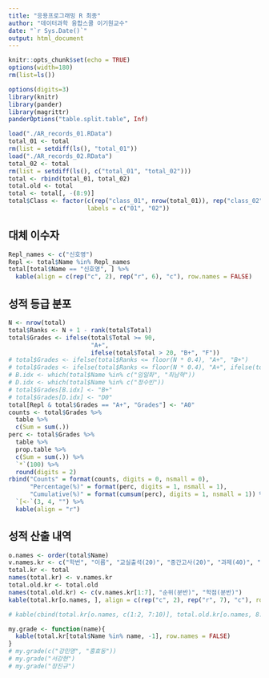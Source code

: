 ```yaml
---
title: "응용프로그래밍 R 최종"
author: "데이터과학 융합스쿨 이기원교수"
date: "`r Sys.Date()`"
output: html_document
---
```


```r
knitr::opts_chunk$set(echo = TRUE)
options(width=180)
rm(list=ls())
```

```r
options(digits=3)
library(knitr)
library(pander)
library(magrittr)
panderOptions("table.split.table", Inf)
```


<!--### Total Scores-->

```r
load("./AR_records_01.RData")
total_01 <- total
rm(list = setdiff(ls(), "total_01"))
load("./AR_records_02.RData")
total_02 <- total
rm(list = setdiff(ls(), c("total_01", "total_02")))
total <- rbind(total_01, total_02)
total.old <- total
total <- total[, -(8:9)]
total$Class <- factor(c(rep("class_01", nrow(total_01)), rep("class_02", nrow(total_02))),
                      labels = c("01", "02"))
```

## 대체 이수자

```r
Repl_names <- c("신호영")
Repl <- total$Name %in% Repl_names
total[total$Name == "신호영", ] %>%
  kable(align = c(rep("c", 2), rep("r", 6), "c"), row.names = FALSE)
```

## 성적 등급 분포

```r
N <- nrow(total)
total$Ranks <- N + 1 - rank(total$Total)
total$Grades <- ifelse(total$Total >= 90, 
                       "A+", 
                       ifelse(total$Total > 20, "B+", "F"))
# total$Grades <- ifelse(total$Ranks <= floor(N * 0.4), "A+", "B+")
# total$Grades <- ifelse(total$Ranks <= floor(N * 0.4), "A+", ifelse(total$Ranks <=  floor(N * 0.7), "B+", # "C+"))
# B.idx <- which(total$Name %in% c("임일화", "최남혁"))
# D.idx <- which(total$Name %in% c("정수빈"))
# total$Grades[B.idx] <- "B+"
# total$Grades[D.idx] <- "D0"
total[Repl & total$Grades == "A+", "Grades"] <- "A0"
counts <- total$Grades %>%
  table %>%
  c(Sum = sum(.))
perc <- total$Grades %>%
  table %>%
  prop.table %>%
  c(Sum = sum(.)) %>%
  `*`(100) %>%
  round(digits = 2) 
rbind("Counts" = format(counts, digits = 0, nsmall = 0), 
      "Percentage(%)" = format(perc, digits = 1, nsmall = 1), 
      "Cumulative(%)" = format(cumsum(perc), digits = 1, nsmall = 1)) %>%
  `[<-`(3, 4, "") %>%
  kable(align = "r")
```

## 성적 산출 내역

```r
o.names <- order(total$Name)
v.names.kr <- c("학번", "이름", "교실출석(20)", "중간고사(20)", "과제(40)", "팀 프로젝트(20)", "총점(100)", "분반", "순위(41명중)", "학점")
total.kr <- total
names(total.kr) <- v.names.kr
total.old.kr <- total.old 
names(total.old.kr) <- c(v.names.kr[1:7], "순위(분반)", "학점(분반)")
kable(total.kr[o.names, ], align = c(rep("c", 2), rep("r", 7), "c"), row.names = FALSE)
```

<P style = "page-break-before:always">

```r
# kable(cbind(total.kr[o.names, c(1:2, 7:10)], total.old.kr[o.names, 8:9]), row.names = FALSE)
```

<P style = "page-break-before:always">

```r
my.grade <- function(name){
  kable(total.kr[total$Name %in% name, -1], row.names = FALSE)
}
# my.grade(c("강민영", "홍효동"))
# my.grade("서강현")
# my.grade("장진규")
```

<!--### Save Data

```r
save.image(file = "../R/R_records.RData")
```

-->
               
